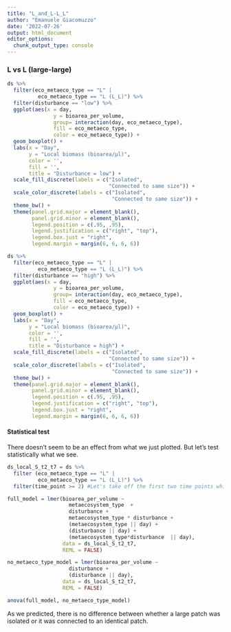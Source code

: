 ```yaml
---
title: "L_and_L-L_L"
author: "Emanuele Giacomuzzo"
date: '2022-07-26'
output: html_document
editor_options: 
  chunk_output_type: console
---
```


### L vs L (large-large)

```r
ds %>%
  filter(eco_metaeco_type == "L" | 
          eco_metaeco_type == "L (L_L)") %>%
  filter(disturbance == "low") %>%
  ggplot(aes(x = day,
               y = bioarea_per_volume,
               group= interaction(day, eco_metaeco_type),
               fill = eco_metaeco_type,
               color = eco_metaeco_type)) +
  geom_boxplot() + 
  labs(x = "Day", 
       y = "Local biomass (bioarea/µl)", 
       color = '', 
       fill = '',
       title = "Disturbance = low") +
  scale_fill_discrete(labels = c("Isolated", 
                                 "Connected to same size")) +
  scale_color_discrete(labels = c("Isolated", 
                                  "Connected to same size")) +
  theme_bw() +
  theme(panel.grid.major = element_blank(), 
        panel.grid.minor = element_blank(),
        legend.position = c(.95, .95),
        legend.justification = c("right", "top"),
        legend.box.just = "right",
        legend.margin = margin(6, 6, 6, 6))

ds %>%
  filter(eco_metaeco_type == "L" | 
          eco_metaeco_type == "L (L_L)") %>%
  filter(disturbance == "high") %>%
  ggplot(aes(x = day,
               y = bioarea_per_volume,
               group= interaction(day, eco_metaeco_type),
               fill = eco_metaeco_type,
               color = eco_metaeco_type)) +
  geom_boxplot() + 
  labs(x = "Day", 
       y = "Local biomass (bioarea/µl)", 
       color = '', 
       fill = '',
       title = "Disturbance = high") +
  scale_fill_discrete(labels = c("Isolated", 
                                 "Connected to same size")) +
  scale_color_discrete(labels = c("Isolated", 
                                  "Connected to same size")) +
  theme_bw() +
  theme(panel.grid.major = element_blank(), 
        panel.grid.minor = element_blank(),
        legend.position = c(.95, .95),
        legend.justification = c("right", "top"),
        legend.box.just = "right",
        legend.margin = margin(6, 6, 6, 6))
```

#### Statistical test

There doesn't seem to be an effect from what we just plotted. But let's test statistically what we see.

```r

ds_local_S_t2_t7 = ds %>%
  filter (eco_metaeco_type == "L" | 
          eco_metaeco_type == "L (L_L)") %>%
  filter(time_point >= 2) #Let's take off the first two time points which are before the first disturbance event.

full_model = lmer(bioarea_per_volume ~ 
                    metaecosystem_type  + 
                    disturbance + 
                    metaecosystem_type * disturbance + 
                    (metaecosystem_type || day) + 
                    (disturbance || day) + 
                    (metaecosystem_type*disturbance  || day),
                  data = ds_local_S_t2_t7, 
                  REML = FALSE)

no_metaeco_type_model = lmer(bioarea_per_volume ~ 
                    disturbance + 
                    (disturbance || day),
                  data = ds_local_S_t2_t7, 
                  REML = FALSE)

anova(full_model, no_metaeco_type_model)
```

As we predicted, there is no difference between whether a large patch was isolated or it was connected to an identical patch. 